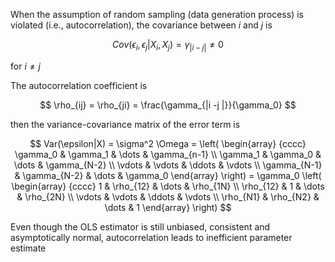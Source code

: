 When the assumption of random sampling (data generation process) is violated (i.e., autocorrelation), the covariance between $i$ and $j$ is

$$
Cov(\epsilon_i, \epsilon_j | X_i, X_j) = \gamma_{|i-j|} \neq 0
$$

for $i \neq j$

The autocorrelation coefficient is

$$
\rho_{ij} = \rho_{ji} = \frac{\gamma_{|i -j |}}{\gamma_0}
$$

then the variance-covariance matrix of the error term is

$$
Var(\epsilon|X) = \sigma^2 \Omega = 
\left(
\begin{array}
{cccc}
\gamma_0 & \gamma_1 & \dots & \gamma_{n-1} \\
\gamma_1 & \gamma_0 & \dots & \gamma_{N-2} \\
\vdots & \vdots & \ddots & \vdots \\
\gamma_{N-1} & \gamma_{N-2} & \dots & \gamma_0
\end{array}
\right) = 
\gamma_0
\left(
\begin{array}
{cccc}
1 & \rho_{12} & \dots & \rho_{1N} \\
\rho_{12} & 1 & \dots & \rho_{2N} \\
\vdots & \vdots & \ddots & \vdots \\
\rho_{N1} & \rho_{N2} & \dots & 1
\end{array}
\right)
$$

Even though the OLS estimator is still unbiased, consistent and asymptotically normal, autocorrelation leads to inefficient parameter estimate
